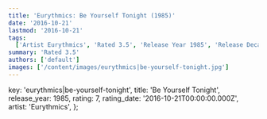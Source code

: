 ```yaml
---
title: 'Eurythmics: Be Yourself Tonight (1985)'
date: '2016-10-21'
lastmod: '2016-10-21'
tags:
  ['Artist Eurythmics', 'Rated 3.5', 'Release Year 1985', 'Release Decade 1980']
summary: 'Rated 3.5'
authors: ['default']
images: ['/content/images/eurythmics|be-yourself-tonight.jpg']
---
```


  key: 'eurythmics|be-yourself-tonight',
  title: 'Be Yourself Tonight',
  release_year: 1985,
  rating: 7,
  rating_date: '2016-10-21T00:00:00.000Z',
  artist: 'Eurythmics',
};

<MusicRating data={data} />
